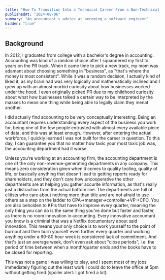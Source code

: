 ```yaml
---
title: "How To Transition Into a Technical Career From a Non-Technical Background"
publishedAt: "2024-08-06"
summary: "An accountant's advice at becoming a software engineer"
hidden: "true"
---
```


<h2 style={{ fontWeight: "bold" }}>Background</h2>

In 2012, I graduated from college with a bachelor's degree in accounting. Accounting was kind of a random choice after I squandered my first to years on the PR track. When it came time to pick a new track, my mom was adamant about choosing something in "business", as "that's where the money is most consistent". While it was a random decision, I actually kind of liked it, as my brain had was very logically and mathematically inclined and I grew up with an almost morbid curiosity about how businesses worked under the hood. I even originally picked PR due to my childhood curiosity about what how businesses talked a certain way to be interpreted by the masses to mean one thing while being able to legally claim they menat another.

I did actually find accounting to be very conceptually interesting. Being an accountant requires understanding every aspect of the business you work for, being one of the few people entrusted with almost every available piece of data, and this was at least enough. However, after entering the actual workforce, I quickly learned I was not built for the career in question. To this day, I can guarantee you that no matter how taxic your most toxic job was, the accounting department had it worse.

Unless you're working at an accounting firm, the accounting department is one of the only non-revenue-generating departments in any company. This means zero consideration given when it comes to quality tooling, quality of life, or basically anything that doesn't lead to getting reports ready for shareholders, and they don't care how uncooperative the other departments are at helping you gather accurite information, as that's really just a distraction from the actual bottom line. The departments are full of elitists who care about nothing more than title and are not afraid to use others as a step on the ladder to CPA->manager->controller->VP->CFO. You are also beholden to KPIs that have to improve every quarter, meaning the only thing you can do is the same thing you've done but faster and faster, as there is no room innovation in accounting. Every innovative accountant you know is a criminal that was a Netflix documentary about said innovation. This means your only choice is to work yourself to the point of burnout and then burn yourself even further every quarter and working anything under a 60-80 hour week is considered lack of commitment. And that's just an average week, don't even ask about "close periods", i.e. the period of time between when a month/quarter ends and the books have to be closed for reporting.

This was not a game I was willing to play, and I spent most of my jobs immediately figuring out the least work I could do to leave the office at 5pm without getting fired (spoiler alert: I got fired a lot).

